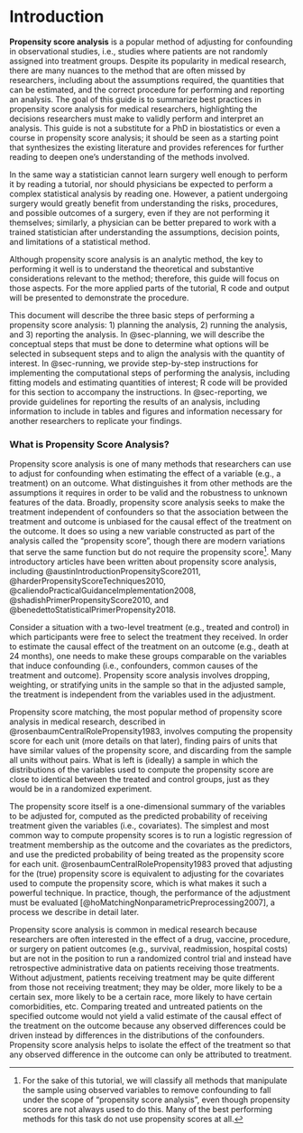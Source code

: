 # Introduction {.unnumbered}

**Propensity score analysis** is a popular method of adjusting for confounding in observational studies, i.e., studies where patients are not randomly assigned into treatment groups. Despite its popularity in medical research, there are many nuances to the method that are often missed by researchers, including about the assumptions required, the quantities that can be estimated, and the correct procedure for performing and reporting an analysis. The goal of this guide is to summarize best practices in propensity score analysis for medical researchers, highlighting the decisions researchers must make to validly perform and interpret an analysis. This guide is not a substitute for a PhD in biostatistics or even a course in propensity score analysis; it should be seen as a starting point that synthesizes the existing literature and provides references for further reading to deepen one's understanding of the methods involved.

In the same way a statistician cannot learn surgery well enough to perform it by reading a tutorial, nor should physicians be expected to perform a complex statistical analysis by reading one. However, a patient undergoing surgery would greatly benefit from understanding the risks, procedures, and possible outcomes of a surgery, even if they are not performing it themselves; similarly, a physician can be better prepared to work with a trained statistician after understanding the assumptions, decision points, and limitations of a statistical method.

Although propensity score analysis is an analytic method, the key to performing it well is to understand the theoretical and substantive considerations relevant to the method; therefore, this guide will focus on those aspects. For the more applied parts of the tutorial, R code and output will be presented to demonstrate the procedure.

This document will describe the three basic steps of performing a propensity score analysis: 1) planning the analysis, 2) running the analysis, and 3) reporting the analysis. In @sec-planning, we will describe the conceptual steps that must be done to determine what options will be selected in subsequent steps and to align the analysis with the quantity of interest. In @sec-running, we provide step-by-step instructions for implementing the computational steps of performing the analysis, including fitting models and estimating quantities of interest; R code will be provided for this section to accompany the instructions. In @sec-reporting, we provide guidelines for reporting the results of an analysis, including information to include in tables and figures and information necessary for another researchers to replicate your findings.

### What is Propensity Score Analysis?

Propensity score analysis is one of many methods that researchers can use to adjust for confounding when estimating the effect of a variable (e.g., a treatment) on an outcome. What distinguishes it from other methods are the assumptions it requires in order to be valid and the robustness to unknown features of the data. Broadly, propensity score analysis seeks to make the treatment independent of confounders so that the association between the treatment and outcome is unbiased for the causal effect of the treatment on the outcome. It does so using a new variable constructed as part of the analysis called the "propensity score", though there are modern variations that serve the same function but do not require the propensity score[^index-1]. Many introductory articles have been written about propensity score analysis, including @austinIntroductionPropensityScore2011, @harderPropensityScoreTechniques2010, @caliendoPracticalGuidanceImplementation2008, @shadishPrimerPropensityScore2010, and @benedettoStatisticalPrimerPropensity2018.

[^index-1]: For the sake of this tutorial, we will classify all methods that manipulate the sample using observed variables to remove confounding to fall under the scope of "propensity score analysis", even though propensity scores are not always used to do this. Many of the best performing methods for this task do not use propensity scores at all.

Consider a situation with a two-level treatment (e.g., treated and control) in which participants were free to select the treatment they received. In order to estimate the causal effect of the treatment on an outcome (e.g., death at 24 months), one needs to make these groups comparable on the variables that induce confounding (i.e., confounders, common causes of the treatment and outcome). Propensity score analysis involves dropping, weighting, or stratifying units in the sample so that in the adjusted sample, the treatment is independent from the variables used in the adjustment.

Propensity score matching, the most popular method of propensity score analysis in medical research, described in @rosenbaumCentralRolePropensity1983, involves computing the propensity score for each unit (more details on that later), finding pairs of units that have similar values of the propensity score, and discarding from the sample all units without pairs. What is left is (ideally) a sample in which the distributions of the variables used to compute the propensity score are close to identical between the treated and control groups, just as they would be in a randomized experiment.

The propensity score itself is a one-dimensional summary of the variables to be adjusted for, computed as the predicted probability of receiving treatment given the variables (i.e., covariates). The simplest and most common way to compute propensity scores is to run a logistic regression of treatment membership as the outcome and the covariates as the predictors, and use the predicted probability of being treated as the propensity score for each unit. @rosenbaumCentralRolePropensity1983 proved that adjusting for the (true) propensity score is equivalent to adjusting for the covariates used to compute the propensity score, which is what makes it such a powerful technique. In practice, though, the performance of the adjustment must be evaluated [@hoMatchingNonparametricPreprocessing2007], a process we describe in detail later.

Propensity score analysis is common in medical research because researchers are often interested in the effect of a drug, vaccine, procedure, or surgery on patient outcomes (e.g., survival, readmission, hospital costs) but are not in the position to run a randomized control trial and instead have retrospective administrative data on patients receiving those treatments. Without adjustment, patients receiving treatment may be quite different from those not receiving treatment; they may be older, more likely to be a certain sex, more likely to be a certain race, more likely to have certain comorbidities, etc. Comparing treated and untreated patients on the specified outcome would not yield a valid estimate of the causal effect of the treatment on the outcome because any observed differences could be driven instead by differences in the distributions of the confounders. Propensity score analysis helps to isolate the effect of the treatment so that any observed difference in the outcome can only be attributed to treatment.
